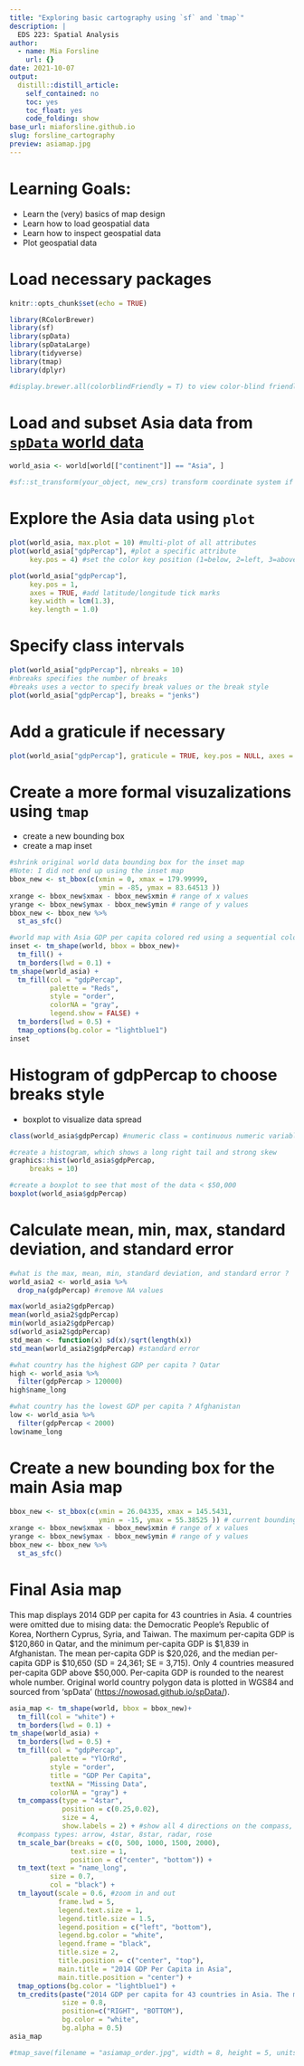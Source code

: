 ```yaml
---
title: "Exploring basic cartography using `sf` and `tmap`"
description: |
  EDS 223: Spatial Analysis 
author:
  - name: Mia Forsline
    url: {}
date: 2021-10-07
output:
  distill::distill_article:
    self_contained: no
    toc: yes
    toc_float: yes
    code_folding: show
base_url: miaforsline.github.io
slug: forsline_cartography
preview: asiamap.jpg
---
```

# Learning Goals: 
- Learn the (very) basics of map design
- Learn how to load geospatial data
- Learn how to inspect geospatial data
- Plot geospatial data

# Load necessary packages

```r
knitr::opts_chunk$set(echo = TRUE)

library(RColorBrewer)
library(sf)
library(spData)
library(spDataLarge)
library(tidyverse)
library(tmap)
library(dplyr)

#display.brewer.all(colorblindFriendly = T) to view color-blind friendly palettes 
```

# Load and subset Asia data from [`spData` world data](<https://nowosad.github.io/spData/>)

```r
world_asia <- world[world[["continent"]] == "Asia", ]

#sf::st_transform(your_object, new_crs) transform coordinate system if necessary 
```

# Explore the Asia data using `plot`

```r
plot(world_asia, max.plot = 10) #multi-plot of all attributes
plot(world_asia["gdpPercap"], #plot a specific attribute 
     key.pos = 4) #set the color key position (1=below, 2=left, 3=above and 4=right):

plot(world_asia["gdpPercap"], 
     key.pos = 1, 
     axes = TRUE, #add latitude/longitude tick marks 
     key.width = lcm(1.3), 
     key.length = 1.0)
```

# Specify class intervals

```r
plot(world_asia["gdpPercap"], nbreaks = 10)
#nbreaks specifies the number of breaks
#breaks uses a vector to specify break values or the break style 
plot(world_asia["gdpPercap"], breaks = "jenks")
```

# Add a graticule if necessary

```r
plot(world_asia["gdpPercap"], graticule = TRUE, key.pos = NULL, axes = TRUE)
```

# Create a more formal visuzalizations using `tmap`
-   create a new bounding box
-   create a map inset

```r
#shrink original world data bounding box for the inset map
#Note: I did not end up using the inset map 
bbox_new <- st_bbox(c(xmin = 0, xmax = 179.99999,
                      ymin = -85, ymax = 83.64513 ))
xrange <- bbox_new$xmax - bbox_new$xmin # range of x values
yrange <- bbox_new$ymax - bbox_new$ymin # range of y values
bbox_new <- bbox_new %>%  
  st_as_sfc()

#world map with Asia GDP per capita colored red using a sequential color palette
inset <- tm_shape(world, bbox = bbox_new)+
  tm_fill() + 
  tm_borders(lwd = 0.1) + 
tm_shape(world_asia) +
  tm_fill(col = "gdpPercap", 
          palette = "Reds", 
          style = "order",
          colorNA = "gray",
          legend.show = FALSE) +
  tm_borders(lwd = 0.5) + 
  tmap_options(bg.color = "lightblue1")
inset
```

# Histogram of gdpPercap to choose breaks style

-   boxplot to visualize data spread

```r
class(world_asia$gdpPercap) #numeric class = continuous numeric variable 

#create a histogram, which shows a long right tail and strong skew 
graphics::hist(world_asia$gdpPercap, 
     breaks = 10)

#create a boxplot to see that most of the data < $50,000 
boxplot(world_asia$gdpPercap)
```

# Calculate mean, min, max, standard deviation, and standard error

```r
#what is the max, mean, min, standard deviation, and standard error ?  
world_asia2 <- world_asia %>% 
  drop_na(gdpPercap) #remove NA values 

max(world_asia2$gdpPercap)
mean(world_asia2$gdpPercap)
min(world_asia2$gdpPercap)
sd(world_asia2$gdpPercap)
std_mean <- function(x) sd(x)/sqrt(length(x))
std_mean(world_asia2$gdpPercap) #standard error 

#what country has the highest GDP per capita ? Qatar
high <- world_asia %>% 
  filter(gdpPercap > 120000)
high$name_long

#what country has the lowest GDP per capita ? Afghanistan 
low <- world_asia %>% 
  filter(gdpPercap < 2000)
low$name_long


```

# Create a new bounding box for the main Asia map

```r
bbox_new <- st_bbox(c(xmin = 26.04335, xmax = 145.5431,
                      ymin = -15, ymax = 55.38525 )) # current bounding box
xrange <- bbox_new$xmax - bbox_new$xmin # range of x values
yrange <- bbox_new$ymax - bbox_new$ymin # range of y values
bbox_new <- bbox_new %>%  
  st_as_sfc()
```

# Final Asia map

This map displays 2014 GDP per capita for 43 countries in Asia. 4 countries were omitted due to mising data: the Democratic People's Republic of Korea, Northern Cyprus, Syria, and Taiwan. The maximum per-capita GDP is \$120,860 in Qatar, and the minimum per-capita GDP is \$1,839 in Afghanistan. The mean per-capita GDP is \$20,026, and the median per-capita GDP is \$10,650 (SD = 24,361; SE = 3,715). Only 4 countries measured per-capita GDP above \$50,000. Per-capita GDP is rounded to the nearest whole number. Original world country polygon data is plotted in WGS84 and sourced from 'spData' (<https://nowosad.github.io/spData/>).

```r
asia_map <- tm_shape(world, bbox = bbox_new)+
  tm_fill(col = "white") + 
  tm_borders(lwd = 0.1) + 
tm_shape(world_asia) +
  tm_borders(lwd = 0.5) +
  tm_fill(col = "gdpPercap", 
          palette = "YlOrRd", 
          style = "order",
          title = "GDP Per Capita",
          textNA = "Missing Data",
          colorNA = "gray") +
  tm_compass(type = "4star", 
             position = c(0.25,0.02), 
             size = 4, 
             show.labels = 2) + #show all 4 directions on the compass, not just N 
  #compass types: arrow, 4star, 8star, radar, rose
  tm_scale_bar(breaks = c(0, 500, 1000, 1500, 2000), 
               text.size = 1, 
               position = c("center", "bottom")) + 
  tm_text(text = "name_long", 
          size = 0.7, 
          col = "black") + 
  tm_layout(scale = 0.6, #zoom in and out 
            frame.lwd = 5,
            legend.text.size = 1,
            legend.title.size = 1.5, 
            legend.position = c("left", "bottom"),
            legend.bg.color = "white",
            legend.frame = "black", 
            title.size = 2,
            title.position = c("center", "top"), 
            main.title = "2014 GDP Per Capita in Asia",
            main.title.position = "center") +
  tmap_options(bg.color = "lightblue1") + 
  tm_credits(paste("2014 GDP per capita for 43 countries in Asia. The mean per-capita GDP \n was $20,026 (SD = 24,361; SE = 3,715). Original data is plotted in \n WGS84 and sourced from 'spData' (https://nowosad.github.io/spData/)."), 
             size = 0.8,
             position=c("RIGHT", "BOTTOM"),
             bg.color = "white", 
             bg.alpha = 0.5)
asia_map

#tmap_save(filename = "asiamap_order.jpg", width = 8, height = 5, units = "in", dpi = 300)
```